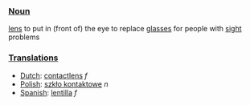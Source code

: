 ===[[Noun]]===

[[lens]] to put in (front of) the eye to replace [[glasses]] for people with [[sight]] problems

===[[Translation]]s===

*[[Dutch]]: [[contactlens]] ''f''
*[[Polish]]: [[szkło kontaktowe]] ''n''
*[[Spanish]]: [[lentilla]] ''f''